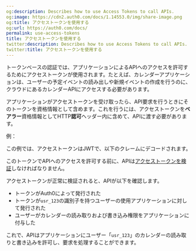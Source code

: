 ```yaml
---
og:description: Describes how to use Access Tokens to call APIs.
og:image: https://cdn2.auth0.com/docs/1.14553.0/img/share-image.png
og:title: アクセストークンを使用する
og:url: https://auth0.com/docs/
permalink: use-access-tokens
title: アクセストークンを使用する
twitter:description: Describes how to use Access Tokens to call APIs.
twitter:title: アクセストークンを使用する
---
```


トークンベースの認証では、アプリケーションによるAPIへのアクセスを許可するためにアクセストークンが使用されます。たとえば、カレンダーアプリケーションは、ユーザーの予定イベントの読み出しや新規イベントの作成を行うのに、クラウドにあるカレンダーAPIにアクセスする必要があります。

アプリケーションがアクセストークンを受け取ったら、API要求を行うときにそのトークンを資格情報として含めます。これを行うには、アクセストークンを**ベアラー**資格情報としてHTTP**認可**ヘッダー内に含めて、APIに渡す必要があります。

例：



この例では、アクセストークンはJWTで、以下のクレームにデコードされます。



このトークンでAPIへのアクセスを許可する前に、APIは[アクセストークンを検証](/security/tokens/access-tokens/validate-access-tokens)しなければなりません。

アクセストークンが正常に検証されると、APIが以下を確認します。

* トークンがAuth0によって発行された
* トークンが`usr_123`の識別子を持つユーザーの使用アプリケーションに対して発行された
* ユーザーがカレンダーの読み取りおよび書き込み権限をアプリケーションに付与した

これで、APIはアプリケーションにユーザー「`usr_123`」のカレンダーの読み取りと書き込みを許可し、要求を処理することができます。